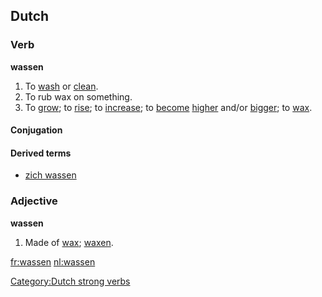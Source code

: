 ==Dutch==

===Verb===
'''wassen'''
# To [[wash]] or [[clean]].
# To rub wax on something.
# To [[grow]]; to [[rise]]; to [[increase]]; to [[become]] [[high]]er and/or [[big]]ger; to [[wax]].

====Conjugation====
{{nl-verb|was|wast|waste|wasten|hebben|gewassen|wasse}}
[[Category:Dutch strong verbs]]

====Derived terms====
* [[zich wassen]]

===Adjective===
'''wassen'''
# Made of [[wax]]; [[waxen]].

[[fr:wassen]]
[[nl:wassen]]